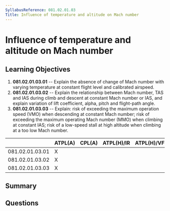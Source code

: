 ```yaml
---
SyllabusReference: 081.02.01.03
Title: Influence of temperature and altitude on Mach number
---
```


# Influence of temperature and altitude on Mach number

## Learning Objectives

1.  **081.02.01.03.01** -- Explain the absence of change of Mach number with
    varying temperature at constant flight level and calibrated airspeed.
2.  **081.02.01.03.02** -- Explain the relationship between Mach number, TAS and
    IAS during climb and descent at constant Mach number or IAS, and explain
    variation of lift coefficient, alpha, pitch and flight-path angle.
3.  **081.02.01.03.03** -- Explain: risk of exceeding the maximum operation speed
    (VMO) when descending at constant Mach number; risk of exceeding the maximum
    operating Mach number (MMO) when climbing at constant IAS; risk of a
    low-speed stall at high altitude when climbing at a too low Mach number.

|                 | ATPL(A) | CPL(A) | ATPL(H)/IR | ATPL(H)/VFR | CPL(H) | IR | CBIR(A) |
| --------------- | ------- | ------ | ---------- | ----------- | ------ | -- | ------- |
| 081.02.01.03.01 | X       |        |            |             |        |    |         |
| 081.02.01.03.02 | X       |        |            |             |        |    |         |
| 081.02.01.03.03 | X       |        |            |             |        |    |         |

## Summary

## Questions
